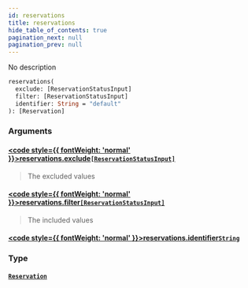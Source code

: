```yaml
---
id: reservations
title: reservations
hide_table_of_contents: true
pagination_next: null
pagination_prev: null
---
```








No description

```graphql
reservations(
  exclude: [ReservationStatusInput]
  filter: [ReservationStatusInput]
  identifier: String = "default"
): [Reservation]
```


### Arguments

#### [<code style={{ fontWeight: 'normal' }}>reservations.<b>exclude</b></code>](#)<Bullet />[`[ReservationStatusInput]`](/docs/schemas/arkitekt/enums/reservation-status-input) <Badge class="secondary" text="list"/> <Badge class="secondary" text="enum"/>
> The excluded values
> 

#### [<code style={{ fontWeight: 'normal' }}>reservations.<b>filter</b></code>](#)<Bullet />[`[ReservationStatusInput]`](/docs/schemas/arkitekt/enums/reservation-status-input) <Badge class="secondary" text="list"/> <Badge class="secondary" text="enum"/>
> The included values
> 

#### [<code style={{ fontWeight: 'normal' }}>reservations.<b>identifier</b></code>](#)<Bullet />[`String`](/docs/schemas/arkitekt/scalars/string) <Badge class="secondary" text="scalar"/>
> 
> 

### Type

#### [`Reservation`](/docs/schemas/arkitekt/objects/reservation) <Badge class="secondary" text="object"/>
> 
> 





